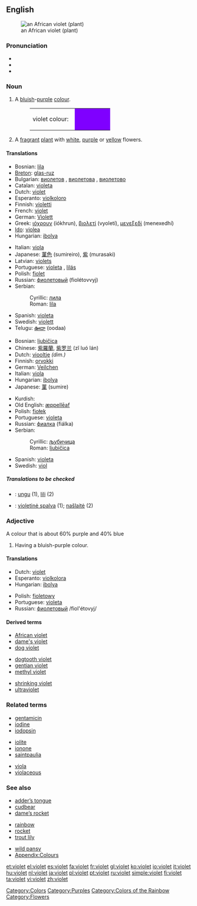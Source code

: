 {{wikipedia}}
{{see|Violet}}
==English==
[[Image:Purple African Violet Top.JPG|thumb|an African violet (plant)]]

===Pronunciation===
*{{IPA|/ˈvaɪlət/, /ˈvaɪə.lət/, /ˈvaɪ.ə.lət/}}
*{{audio|en-uk-violet.ogg|Audio (UK)}}
*{{rhymes|aɪlət}}

===Noun===
{{en-noun}}

# A [[blue|bluish]]-[[purple]] [[colour]].
#:<table><tr><td>violet colour: &nbsp;</td><td bgcolor="#7F00FF" width="80">&nbsp; </td></tr></table>
# A [[fragrant]] [[plant]] with [[white]], [[purple]] or [[yellow]] flowers.

====Translations====
{{trans-top|colour}}
*Bosnian: [[lila#Bosnian|lila]] {{f}}
*[[Breton]]: [[glas-ruz]]
*Bulgarian: [[виолетов]] {{m}}, [[виолетова]] {{f}}, [[виолетово]] {{n}}
*Catalan: [[violeta]]
*Dutch: [[#Dutch|violet]]
*Esperanto: [[violkoloro]]
*Finnish: [[violetti]]
*French: [[violet#French|violet]]
*German: [[Violett]]
*Greek: [[ιόχρουν]] (iókhrun), [[βιολετί]] (vyoletí), [[μενεξεδί]] (menexedhí)
*[[Ido]]: [[violea]]
*Hungarian: [[ibolya]]
{{trans-mid}}
*Italian: [[viola#Italian|viola]] {{m}}
*Japanese: [[菫色]] (sumireiro), [[紫]] (murasaki)
*Latvian: [[violets]]
*Portuguese: [[violeta]] {{m}}, [[lilás]] {{m}}
*Polish: [[fiolet]] {{m}}
*Russian: [[фиолетовый]] (fiolétovvyj)
*Serbian:
*:Cyrillic: [[лила#Serbian|лила]] {{f}}
*:Roman: [[lila#Serbian|lila]] {{f}}
*Spanish: [[violeta]] {{f}}
*Swedish: [[violett]]
*Telugu: [[ఊదా]] (oodaa)
{{trans-bottom}}

{{trans-top|plant}}
*Bosnian: [[ljubičica#Bosnian|ljubičica]] {{f}}
*Chinese: [[紫羅蘭]], [[紫罗兰]] (zǐ luó lán)
*Dutch: [[viooltje]] {{f}} ''(dim.)''
*Finnish: [[orvokki]]
*German: [[Veilchen]] {{n}}
*Italian: [[viola#Italian|viola]] {{f}}
*Hungarian: [[ibolya]]
*Japanese: [[菫]] (sumire)
{{trans-mid}}
*Kurdish: {{KUchar|[[بنه‌وشه‌]]}}
*Old English: [[æppelleaf|æppellēaf]]
*Polish: [[fiołek]] {{m}}
*Portuguese: [[violeta]] {{f}}
*Russian: [[фиалка]] (fiálka) {{f}}
*Serbian:
*:Cyrillic: [[љубичица#Serbian|љубичица]] {{f}}
*:Roman: [[ljubičica#Serbian|ljubičica]] {{f}}
*Spanish: [[violeta]] {{f}}
*Swedish: [[viol]]
{{trans-bottom}}

=====Translations to be checked=====
<!--Remove this section once all of the translations below have been moved into the tables above.-->
{{checktrans}}

*{{ttbc|Indonesian}}: [[ungu]] (1), [[lili]] (2)
*{{ttbc|Lithuanian}}: [[violetinė spalva]] {{f}} (1); [[našlaitė]] {{f}} (2)

===Adjective===
{{en-adj|er}}
A colour that is about 60% purple and 40% blue

# {{colour}} Having a bluish-purple colour.

====Translations====
{{top}}
*Dutch: [[#Dutch|violet]]
*Esperanto: [[violkolora]]
*Hungarian: [[ibolya]]
{{mid}}
*Polish: [[fioletowy]]
*Portuguese: [[violeta]]
*Russian: [[фиолетовый]] /fiol'étovyj/
{{bottom}}

====Derived terms====
{{top3}}
*[[African violet]]
*[[dame's violet]]
*[[dog violet]]
{{mid3}}
*[[dogtooth violet]]
*[[gentian violet]]
*[[methyl violet]]
{{mid3}}
*[[shrinking violet]]
*[[ultraviolet]]
{{bottom}}

===Related terms===
{{top3}}
*[[gentamicin]]
*[[iodine]]
*[[iodopsin]]
{{mid3}}
*[[iolite]]
*[[ionone]]
*[[saintpaulia]]
{{mid3}}
*[[viola]]
*[[violaceous]]
{{bottom}}

===See also===
{{top3}}
*[[adder’s tongue]]
*[[cudbear]]
*[[dame’s rocket]]
{{mid3}}
*[[rainbow]]
*[[rocket]]
*[[trout lily]]
{{mid3}}
*[[wild pansy]]
*[[Wiktionary_Appendix:Colours|Appendix:Colours]]
{{bottom}}

[[Category:Colors]]
[[Category:Purples]]
[[Category:Colors of the Rainbow]]
[[Category:Flowers]]

[[et:violet]]
[[el:violet]]
[[es:violet]]
[[fa:violet]]
[[fr:violet]]
[[gl:violet]]
[[ko:violet]]
[[io:violet]]
[[it:violet]]
[[hu:violet]]
[[nl:violet]]
[[ja:violet]]
[[pl:violet]]
[[pt:violet]]
[[ru:violet]]
[[simple:violet]]
[[fi:violet]]
[[ta:violet]]
[[vi:violet]]
[[zh:violet]]